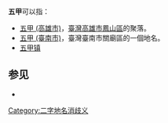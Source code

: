 '''五甲'''可以指：
* [[五甲_(高雄市)|五甲 (高雄市)]]，[[臺灣|臺灣]][[高雄市|高雄市]][[鳳山區|鳳山區]]的聚落。
* [[五甲_(臺南市)|五甲 (臺南市)]]，臺灣臺南市關廟區的一個地名。
* [[五甲镇|五甲镇]]

== 参见 ==
* {{Lookfrom}}
{{消歧義}}

[[Category:二字地名消歧义|Category:二字地名消歧义]]